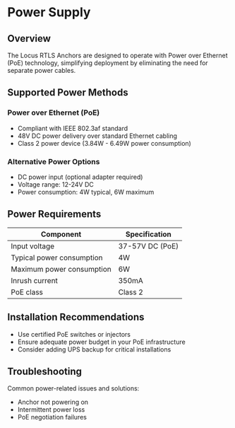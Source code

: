 # Power Supply

## Overview

The Locus RTLS Anchors are designed to operate with Power over Ethernet (PoE) technology, simplifying deployment by eliminating the need for separate power cables.

## Supported Power Methods

### Power over Ethernet (PoE)

* Compliant with IEEE 802.3af standard
* 48V DC power delivery over standard Ethernet cabling
* Class 2 power device (3.84W - 6.49W power consumption)

### Alternative Power Options

* DC power input (optional adapter required)
* Voltage range: 12-24V DC
* Power consumption: 4W typical, 6W maximum

## Power Requirements

| Component | Specification |
|-----------|---------------|
| Input voltage | 37-57V DC (PoE) |
| Typical power consumption | 4W |
| Maximum power consumption | 6W |
| Inrush current | 350mA |
| PoE class | Class 2 |

## Installation Recommendations

* Use certified PoE switches or injectors
* Ensure adequate power budget in your PoE infrastructure
* Consider adding UPS backup for critical installations

## Troubleshooting

Common power-related issues and solutions:

* Anchor not powering on
* Intermittent power loss
* PoE negotiation failures
